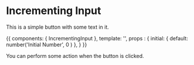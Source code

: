 
<Meta title="Input|Incrementing Input" component={IncrementingInput} />

# Incrementing Input

<Props of={IncrementingInput} />

This is a simple button with some text in it.

<Preview>
  <Story name="With Text">
    {{
        components: { IncrementingInput },
        template: '<incrementing-input :initial=initial></incrementing-input>',
        props : {
            initial: {
              default: number('Initial Number', 0 )
            },
        }
    }}
  </Story>
</Preview>

You can perform some action when the button is clicked.

<Preview>
  <RIncrementingInput></RIncrementingInput>
</Preview>

